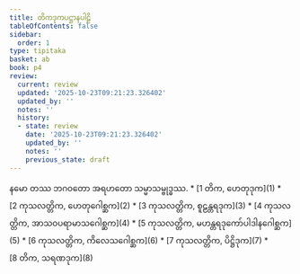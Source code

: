 ```yaml
---
title: တိကဒုကပဋ္ဌာနပါဠိ
tableOfContents: false
sidebar:
  order: 1
type: tipitaka
basket: ab
book: p4
review:
  current: review
  updated: '2025-10-23T09:21:23.326402'
  updated_by: ''
  notes: ''
  history:
  - state: review
    date: '2025-10-23T09:21:23.326402'
    updated_by: ''
    notes: ''
    previous_state: draft
---
```


<ReviewStatus review={frontmatter.review} showDetails={true} />

<HypothesisAnnotation frontmatter={frontmatter} />

<Paragraph number="1" type="center" book="p4">
နမော တဿ ဘဂဝတော အရဟတော သမ္မာသမ္ဗုဒ္ဓဿ.

</Paragraph>

<TableOfContents book="p4">
* [1 တိက, ဟေတုဒုက](1)
* [2 ကုသလတ္တိက, ဟေတုဂေါစ္ဆက](2)
* [3 ကုသလတ္တိက, စူဠန္တရဒုက](3)
* [4 ကုသလတ္တိက, အာသဝပရာမာသဂေါစ္ဆက](4)
* [5 ကုသလတ္တိက, မဟန္တရဒုကော်ပါဒါနဂေါစ္ဆက](5)
* [6 ကုသလတ္တိက, ကိလေသဂေါစ္ဆက](6)
* [7 ကုသလတ္တိက, ပိဋ္ဌိဒုက](7)
* [8 တိက, သရဏဒုက](8)
</TableOfContents>
